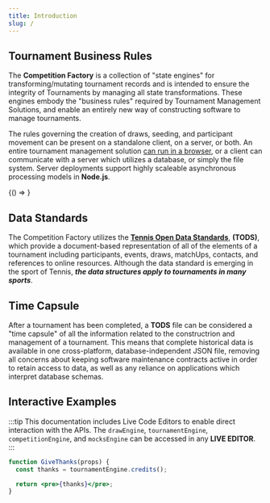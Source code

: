 ```yaml
---
title: Introduction
slug: /
---
```



## Tournament Business Rules

The **Competition Factory** is a collection of "state engines" for transforming/mutating tournament records and is intended to ensure the integrity of Tournaments by managing all state transformations.
These engines embody the "business rules" required by Tournament Management Solutions, and enable an entirely new way of constructing software to manage tournaments.

The rules governing the creation of draws, seeding, and participant movement can be present on a standalone client, on a server, or both.
An entire tournament management solution [can run in a browser](https://courthive.github.io/TMX), or a client can communicate with a server which utilizes a database, or simply the file system.
Server deployments support highly scaleable asynchronous processing models in **Node.js**.

<BrowserOnly>{() => <DrawType drawSize={4} />}</BrowserOnly>

## Data Standards

The Competition Factory utilizes the **[Tennis Open Data Standards](https://itftennis.atlassian.net/wiki/spaces/TODS/overview)**, **(TODS)**,
which provide a document-based representation of all of the elements of a tournament including participants, events, draws, matchUps, contacts, and references to online resources.
Although the data standard is emerging in the sport of Tennis, **_the data structures apply to tournaments in many sports_**.

## Time Capsule

After a tournament has been completed, a **TODS** file can be considered a "time capsule" of all the information related to the constructrion and management of a tournament.
This means that complete historical data is available in one cross-platform, database-independent JSON file, removing all concerns about keeping software maintenance contracts active in order to retain access to data,
as well as any reliance on applications which interpret database schemas.

## Interactive Examples

:::tip
This documentation includes Live Code Editors to enable direct interaction with the APIs. The `drawEngine`, `tournamentEngine`, `competitionEngine`, and `mocksEngine` can be accessed in any **LIVE EDITOR**.
:::

```jsx live
function GiveThanks(props) {
  const thanks = tournamentEngine.credits();

  return <pre>{thanks}</pre>;
}
```
